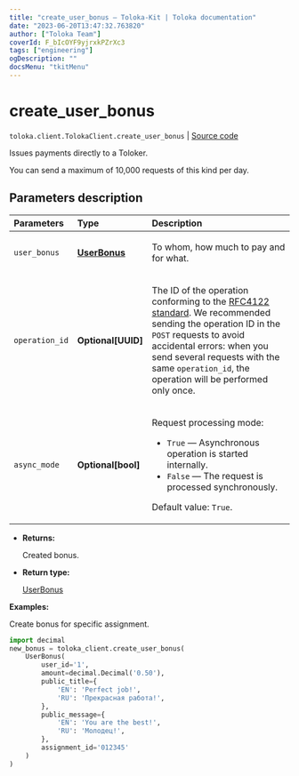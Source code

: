 ```yaml
---
title: "create_user_bonus — Toloka-Kit | Toloka documentation"
date: "2023-06-20T13:47:32.763820"
author: ["Toloka Team"]
coverId: F_bIcOYF9yjrxkPZrXc3
tags: ["engineering"]
ogDescription: ""
docsMenu: "tkitMenu"
---
```


# create_user_bonus

`toloka.client.TolokaClient.create_user_bonus` | [Source code](https://github.com/Toloka/toloka-kit/blob/v1.2.0/src/client/__init__.py#L2985)

Issues payments directly to a Toloker.

You can send a maximum of 10,000 requests of this kind per day.

## Parameters description

| Parameters | Type | Description |
| :----------| :----| :-----------|
`user_bonus`|**[UserBonus](/docs/toloka-kit/reference/toloka.client.user_bonus.UserBonus)**|<p>To whom, how much to pay and for what.</p>
`operation_id`|**Optional\[UUID\]**|<p>The ID of the operation conforming to the [RFC4122 standard](https://tools.ietf.org/html/rfc4122). We recommended sending the operation ID in the `POST` requests to avoid accidental errors: when you send several requests with the same `operation_id`, the operation will be performed only once.</p>
`async_mode`|**Optional\[bool\]**|<p>Request processing mode:</p> <ul> <li>`True` — Asynchronous operation is started internally.</li> <li>`False` — The request is processed synchronously.</li> </ul> <p></p><p>Default value: `True`.</p>

* **Returns:**

  Created bonus.

* **Return type:**

  [UserBonus](/docs/toloka-kit/reference/toloka.client.user_bonus.UserBonus)

**Examples:**

Create bonus for specific assignment.

```python
import decimal
new_bonus = toloka_client.create_user_bonus(
    UserBonus(
        user_id='1',
        amount=decimal.Decimal('0.50'),
        public_title={
            'EN': 'Perfect job!',
            'RU': 'Прекрасная работа!',
        },
        public_message={
            'EN': 'You are the best!',
            'RU': 'Молодец!',
        },
        assignment_id='012345'
    )
)
```